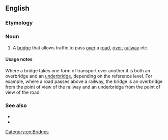 {{also|over bridge}}

==English==

===Etymology===
{{prefix|en|over|bridge}}

===Noun===
{{en-noun}}

# {{lb|en|British}} A [[bridge]] that allows traffic to pass [[over]] a [[road]], [[river]], [[railway]] etc.

====Usage notes====
Where a bridge takes one form of transport over another it is both an overbridge and an [[underbridge]], depending on the reference level. For example, where a road passes above a railway, the bridge is an overbridge from the point of view of the railway and an underbridge from the point of view of the road.

===See also===
* {{l|en|underbridge}}
* {{l|en|overpass}}

[[Category:en:Bridges]]